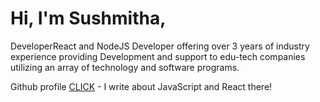 # Hi, I'm Sushmitha, 

DeveloperReact and NodeJS Developer offering over 3 years of industry experience providing
Development and support to edu-tech companies utilizing an array of technology and
software programs. 

Github profile [CLICK](https://github.com/sushmitha1109) - I write about JavaScript and React there!
